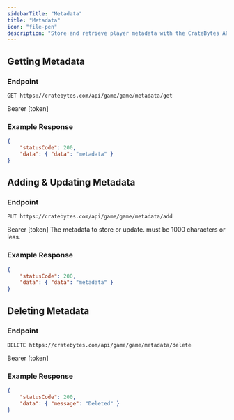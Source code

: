 ```yaml
---
sidebarTitle: "Metadata"
title: "Metadata"
icon: "file-pen"
description: "Store and retrieve player metadata with the CrateBytes API."
---
```


## Getting Metadata

### Endpoint

```http
GET https://cratebytes.com/api/game/game/metadata/get
```

<ParamField header="authorization (header)" type="string" required>
    Bearer [token]
</ParamField>

### Example Response

```json
{
    "statusCode": 200,
    "data": { "data": "metadata" }
}
```

## Adding & Updating Metadata

### Endpoint

```http
PUT https://cratebytes.com/api/game/game/metadata/add
```

<ParamField header="authorization (header)" type="string" required>
    Bearer [token]
</ParamField>

<ParamField body="data (body)" type="string" required>
    The metadata to store or update. must be 1000 characters or less.
</ParamField>

### Example Response

```json
{
    "statusCode": 200,
    "data": { "data": "metadata" }
}
```

## Deleting Metadata

### Endpoint

```http
DELETE https://cratebytes.com/api/game/game/metadata/delete
```

<ParamField header="authorization (header)" type="string" required>
    Bearer [token]
</ParamField>

### Example Response

```json
{
    "statusCode": 200,
    "data": { "message": "Deleted" }
}
```
